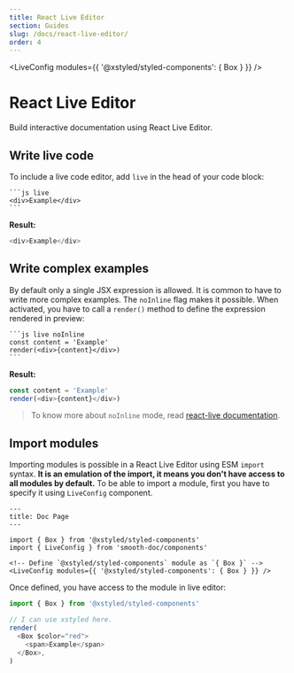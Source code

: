 ```yaml
---
title: React Live Editor
section: Guides
slug: /docs/react-live-editor/
order: 4
---
```



<LiveConfig modules={{ '@xstyled/styled-components': { Box } }} />

# React Live Editor

Build interactive documentation using React Live Editor.

<carbon-ad />

## Write live code

To include a live code editor, add `live` in the head of your code block:

````
```js live
<div>Example</div>
```
````

**Result:**

```js live
<div>Example</div>
```

## Write complex examples

By default only a single JSX expression is allowed. It is common to have to write more complex examples. The `noInline` flag makes it possible. When activated, you have to call a `render()` method to define the expression rendered in preview:

````
```js live noInline
const content = 'Example'
render(<div>{content}</div>)
```
````

**Result:**

```js live noInline
const content = 'Example'
render(<div>{content}</div>)
```

> To know more about `noInline` mode, read [react-live documentation](https://github.com/FormidableLabs/react-live#what-code-can-i-use).

## Import modules

Importing modules is possible in a React Live Editor using ESM `import` syntax. **It is an emulation of the import, it means you don't have access to all modules by default.** To be able to import a module, first you have to specify it using `LiveConfig` component.

```
---
title: Doc Page
---

import { Box } from '@xstyled/styled-components'
import { LiveConfig } from 'smooth-doc/components'

<!-- Define `@xstyled/styled-components` module as `{ Box }` -->
<LiveConfig modules={{ '@xstyled/styled-components': { Box } }} />
```

Once defined, you have access to the module in live editor:

```js live noInline
import { Box } from '@xstyled/styled-components'

// I can use xstyled here.
render(
  <Box $color="red">
    <span>Example</span>
  </Box>,
)
```
